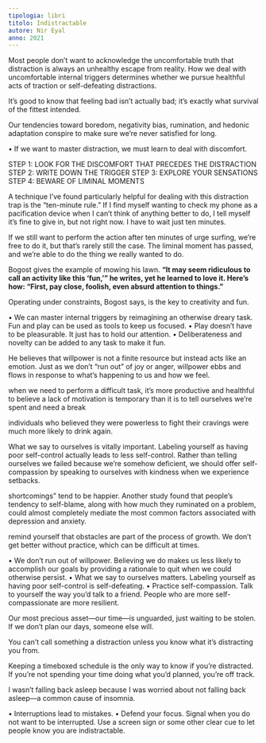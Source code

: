 ```yaml
---
tipologia: libri
titolo: Indistractable
autore: Nir Eyal
anno: 2021
---
```


Most people don’t want to acknowledge the uncomfortable truth that distraction is always an unhealthy escape from reality. How we deal with uncomfortable internal triggers determines whether we pursue healthful acts of traction or self-defeating distractions.

It’s good to know that feeling bad isn’t actually bad; it’s exactly what survival of the fittest intended.

Our tendencies toward boredom, negativity bias, rumination, and hedonic adaptation conspire to make sure we’re never satisfied for long.

• If we want to master distraction, we must learn to deal with discomfort.

STEP 1: LOOK FOR THE DISCOMFORT THAT PRECEDES THE DISTRACTION
STEP 2: WRITE DOWN THE TRIGGER
STEP 3: EXPLORE YOUR SENSATIONS
STEP 4: BEWARE OF LIMINAL MOMENTS

A technique I’ve found particularly helpful for dealing with this distraction trap is the “ten-minute rule.” If I find myself wanting to check my phone as a pacification device when I can’t think of anything better to do, I tell myself it’s fine to give in, but not right now. I have to wait just ten minutes.

If we still want to perform the action after ten minutes of urge surfing, we’re free to do it, but that’s rarely still the case. The liminal moment has passed, and we’re able to do the thing we really wanted to do.

Bogost gives the example of mowing his lawn. **“It may seem ridiculous to call an activity like this ‘fun,’” he writes, yet he learned to love it. Here’s how: “First, pay close, foolish, even absurd attention to things.”**

Operating under constraints, Bogost says, is the key to creativity and fun.

• We can master internal triggers by reimagining an otherwise dreary task. Fun and play can be used as tools to keep us focused.
• Play doesn’t have to be pleasurable. It just has to hold our attention.
• Deliberateness and novelty can be added to any task to make it fun.

He believes that willpower is not a finite resource but instead acts like an emotion. Just as we don’t “run out” of joy or anger, willpower ebbs and flows in response to what’s happening to us and how we feel.

when we need to perform a difficult task, it’s more productive and healthful to believe a lack of motivation is temporary than it is to tell ourselves we’re spent and need a break

individuals who believed they were powerless to fight their cravings were much more likely to drink again.

What we say to ourselves is vitally important. Labeling yourself as having poor self-control actually leads to less self-control. Rather than telling ourselves we failed because we’re somehow deficient, we should offer self-compassion by speaking to ourselves with kindness when we experience setbacks.

shortcomings” tend to be happier. Another study found that people’s tendency to self-blame, along with how much they ruminated on a problem, could almost completely mediate the most common factors associated with depression and anxiety.

remind yourself that obstacles are part of the process of growth. We don’t get better without practice, which can be difficult at times.

• We don’t run out of willpower. Believing we do makes us less likely to accomplish our goals by providing a rationale to quit when we could otherwise persist.
• What we say to ourselves matters. Labeling yourself as having poor self-control is self-defeating.
• Practice self-compassion. Talk to yourself the way you’d talk to a friend. People who are more self-compassionate are more resilient.

Our most precious asset—our time—is unguarded, just waiting to be stolen. If we don’t plan our days, someone else will.

You can’t call something a distraction unless you know what it’s distracting you from.

Keeping a timeboxed schedule is the only way to know if you’re distracted. If you’re not spending your time doing what you’d planned, you’re off track.

I wasn’t falling back asleep because I was worried about not falling back asleep—a common cause of insomnia.

• Interruptions lead to mistakes.
• Defend your focus. Signal when you do not want to be interrupted. Use a screen sign or some other clear cue to let people know you are indistractable.
